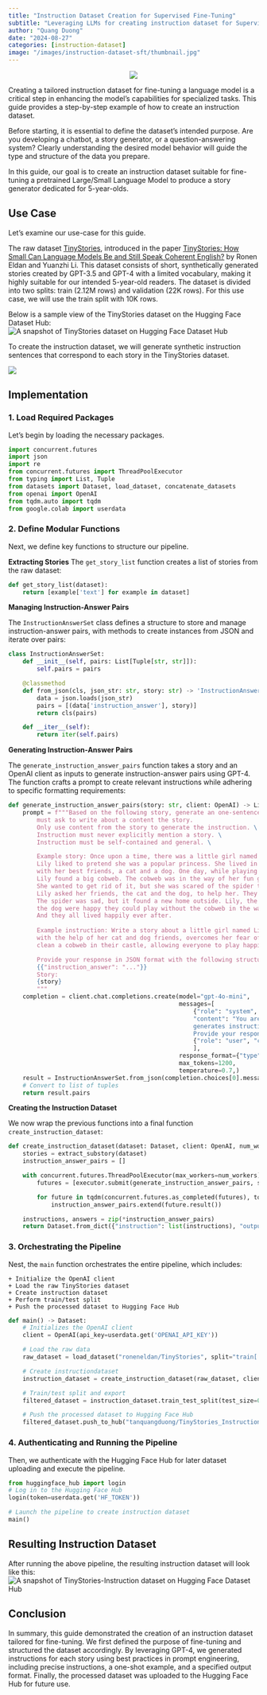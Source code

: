 ```yaml
---
title: "Instruction Dataset Creation for Supervised Fine-Tuning"
subtitle: "Leveraging LLMs for creating instruction dataset for Supervised Fine-Tuning"
author: "Quang Duong"
date: "2024-08-27"
categories: [instruction-dataset]
image: "/images/instruction-dataset-sft/thumbnail.jpg"
---
```

<center><img src="/images/instruction-dataset-sft/thumbnail.jpg"></center>

<!-- ::: {.column-margin}
Getting started GenAI & LLM with my Udemy course, [**Hands-on Generative AI Engineering with Large Language Model**](https://www.udemy.com/course/hands-on-generative-ai-engineering-with-large-language-model/?referralCode=0775DF5DDD432646AD97&couponCode=OF83024E) 👇
<a href="https://www.udemy.com/course/hands-on-generative-ai-engineering-with-large-language-model/?referralCode=0775DF5DDD432646AD97&couponCode=OF83024E"><img src="/images/genai-course/GenAI-Course-Thumbnail.png" id="llm-course"></a>
::: -->

Creating a tailored instruction dataset for fine-tuning a language model is a critical step in enhancing the model's capabilities for specialized tasks. This guide provides a step-by-step example of how to create an instruction dataset.

Before starting, it is essential to define the dataset's intended purpose. Are you developing a chatbot, a story generator, or a question-answering system? Clearly understanding the desired model behavior will guide the type and structure of the data you prepare.

In this guide, our goal is to create an instruction dataset suitable for fine-tuning a pretrained Large/Small Language Model to produce a story generator dedicated for 5-year-olds.

## Use Case
Let's examine our use-case for this guide.

The raw dataset [TinyStories](https://huggingface.co/datasets/roneneldan/TinyStories), introduced in the paper [TinyStories: How Small Can Language Models Be and Still Speak Coherent English?](https://arxiv.org/abs/2305.07759) by Ronen Eldan and Yuanzhi Li. This dataset consists of short, synthetically generated stories created by GPT-3.5 and GPT-4 with a limited vocabulary, making it highly suitable for our intended 5-year-old readers. The dataset is divided into two splits: train (2.12M rows) and validation (22K rows). For this use case, we will use the train split with 10K rows.

Below is a sample view of the TinyStories dataset on the Hugging Face Dataset Hub:
![A snapshot of TinyStories dataset on Hugging Face Dataset Hub](../images/instruction-dataset-sft/snapshot-TinyStories-hf.PNG)

To create the instruction dataset, we will generate synthetic instruction sentences that correspond to each story in the TinyStories dataset.

![](../images/instruction-dataset-sft/instruction_dataset_illus.png)


## Implementation
### 1. Load Required Packages
Let's begin by loading the necessary packages.

```python
import concurrent.futures
import json
import re
from concurrent.futures import ThreadPoolExecutor
from typing import List, Tuple
from datasets import Dataset, load_dataset, concatenate_datasets
from openai import OpenAI
from tqdm.auto import tqdm
from google.colab import userdata
```
### 2. Define Modular Functions
Next, we define key functions to structure our pipeline.

**Extracting Stories**
The `get_story_list` function creates a list of stories from the raw dataset:
```python
def get_story_list(dataset):
	return [example['text'] for example in dataset]
```
**Managing Instruction-Answer Pairs**

The `InstructionAnswerSet` class defines a structure to store and manage instruction-answer pairs, with methods to create instances from JSON and iterate over pairs:

```python
class InstructionAnswerSet:
	def __init__(self, pairs: List[Tuple[str, str]]):
		self.pairs = pairs

	@classmethod
	def from_json(cls, json_str: str, story: str) -> 'InstructionAnswerSet':
		data = json.loads(json_str)
		pairs = [(data['instruction_answer'], story)]
		return cls(pairs)

	def __iter__(self):
		return iter(self.pairs)
```
**Generating Instruction-Answer Pairs**

The `generate_instruction_answer_pairs` function takes a story and an OpenAI client as inputs to generate instruction-answer pairs using GPT-4. The function crafts a prompt to create relevant instructions while adhering to specific formatting requirements:
```python
def generate_instruction_answer_pairs(story: str, client: OpenAI) -> List[Tuple[str, str]]:
	prompt = f"""Based on the following story, generate an one-sentence instruction. Instruction \
		must ask to write about a content the story.
		Only use content from the story to generate the instruction. \
		Instruction must never explicitly mention a story. \
		Instruction must be self-contained and general. \

		Example story: Once upon a time, there was a little girl named Lily. \
		Lily liked to pretend she was a popular princess. She lived in a big castle \
		with her best friends, a cat and a dog. One day, while playing in the castle, \
		Lily found a big cobweb. The cobweb was in the way of her fun game. \
		She wanted to get rid of it, but she was scared of the spider that lived there. \
		Lily asked her friends, the cat and the dog, to help her. They all worked together to clean the cobweb. \
		The spider was sad, but it found a new home outside. Lily, the cat, and \
		the dog were happy they could play without the cobweb in the way. \
		And they all lived happily ever after.
		
		Example instruction: Write a story about a little girl named Lily who, \
		with the help of her cat and dog friends, overcomes her fear of a spider to \
		clean a cobweb in their castle, allowing everyone to play happily ever after. \

		Provide your response in JSON format with the following structure:
		{{"instruction_answer": "..."}}
		Story:
		{story}
		"""
	completion = client.chat.completions.create(model="gpt-4o-mini",
                                                messages=[
													{"role": "system",
                                                    "content": "You are a helpful assistant who \
                                                    generates instruction based on the given story. \
                                                    Provide your response in JSON format.",},
													{"role": "user", "content": prompt},
                                                    ],
                                                response_format={"type": "json_object"},
                                                max_tokens=1200,
                                                temperature=0.7,)
	result = InstructionAnswerSet.from_json(completion.choices[0].message.content, story)
	# Convert to list of tuples
	return result.pairs
```

**Creating the Instruction Dataset**

We now wrap the previous functions into a final function `create_instruction_dataset`:
```python
def create_instruction_dataset(dataset: Dataset, client: OpenAI, num_workers: int = 4) -> Dataset:
	stories = extract_substory(dataset)
	instruction_answer_pairs = []

	with concurrent.futures.ThreadPoolExecutor(max_workers=num_workers) as executor:
		futures = [executor.submit(generate_instruction_answer_pairs, story, client) for story in stories]

		for future in tqdm(concurrent.futures.as_completed(futures), total=len(futures)):
			instruction_answer_pairs.extend(future.result())

	instructions, answers = zip(*instruction_answer_pairs)
	return Dataset.from_dict({"instruction": list(instructions), "output": list(answers)})
```
### 3. Orchestrating the Pipeline

Nest, the `main` function orchestrates the entire pipeline, which includes:

	+ Initialize the OpenAI client
	+ Load the raw TinyStories dataset
	+ Create instruction dataset
	+ Perform train/test split
	+ Push the processed dataset to Hugging Face Hub

```python
def main() -> Dataset:
	# Initializes the OpenAI client
	client = OpenAI(api_key=userdata.get('OPENAI_API_KEY'))

	# Load the raw data
	raw_dataset = load_dataset("roneneldan/TinyStories", split="train[:10000]")

	# Create instructiondataset
	instruction_dataset = create_instruction_dataset(raw_dataset, client)

	# Train/test split and export
	filtered_dataset = instruction_dataset.train_test_split(test_size=0.1)

	# Push the processed dataset to Hugging Face Hub
	filtered_dataset.push_to_hub("tanquangduong/TinyStories_Instruction")
```
### 4. Authenticating and Running the Pipeline

Then, we authenticate with the Hugging Face Hub for later dataset uploading and execute the pipeline.

```python
from huggingface_hub import login
# Log in to the Hugging Face Hub
login(token=userdata.get('HF_TOKEN'))

# Launch the pipeline to create instruction dataset
main()
```
## Resulting Instruction Dataset

After running the above pipeline, the resulting instruction dataset will look like this:
![A snapshot of TinyStories-Instruction dataset on Hugging Face Dataset Hub](../images/instruction-dataset-sft/snapshot-TinyStories-Instruction-hf.PNG)

## Conclusion

In summary, this guide demonstrated the creation of an instruction dataset tailored for fine-tuning. We first defined the purpose of fine-tuning and structured the dataset accordingly. By leveraging GPT-4, we generated instructions for each story using best practices in prompt engineering, including precise instructions, a one-shot example, and a specified output format. Finally, the processed dataset was uploaded to the Hugging Face Hub for future use.
